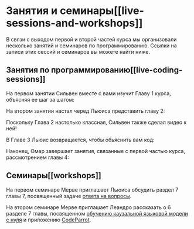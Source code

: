 # Занятия и семинары[[live-sessions-and-workshops]]

В связи с выходом первой и второй частей курса мы организовали несколько занятий и семинаров по программированию. Ссылки на записи этих сессий и семинаров вы можете найти ниже.

## Занятия по программированию[[live-coding-sessions]]

На первом занятии Сильвен вместе с вами изучит Главу 1 курса, объясняя ее шаг за шагом:

<Youtube id="aV4wfnIakSQ"/>

На втором занятии настал черед Льюиса представить главу 2:

<Youtube id="qEl7eORxpFA"/>

Поскольку Глава 2 настолько классная, Сильвен также сделал видео к ней!

<Youtube id="u4e8OGWYpPk"/>

В Главе 3 Льюис возвращается, чтобы обьяснить вам код:

<Youtube id="Be4s0dsbavM"/>

Наконец, Омар завершает занятия, связанные с первой частью курса, рассмотрением главы 4:

<Youtube id="1ATVsyBxu1I"/>
</div>

## Семинары[[workshops]]
На первом семинаре Мерве приглашает Льюиса обсудить раздел 7 главы 7, посвященный задаче [ответа на вопросы](https://huggingface.co/learn/nlp-course/ru/chapter7/7).

<div class="flex justify-center">
<Youtube id="Ihgk8kGLpIE"/>
</div>

На втором семинаре Мерве приглашает Леандро рассказать о 6 разделе 7 главы, посвященном [обучению каузальной языковой модели с нуля](https://huggingface.co/learn/nlp-course/ru/chapter7/6) и приложению [CodeParrot](https://huggingface.co/codeparrot).

<div class="flex justify-center">
<Youtube id="ExUR7w6xe94"/>
